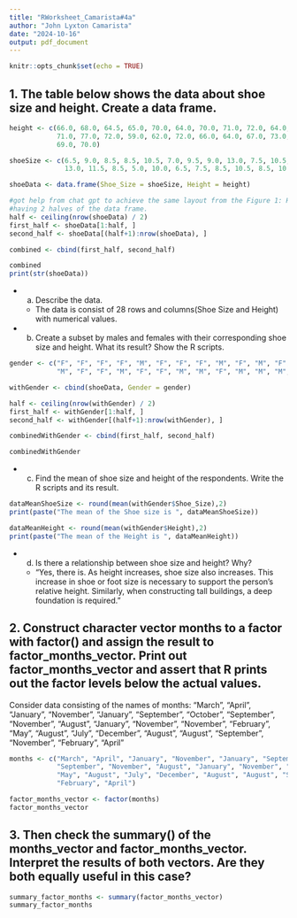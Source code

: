 ```yaml
---
title: "RWorksheet_Camarista#4a"
author: "John Lyxton Camarista"
date: "2024-10-16"
output: pdf_document
---
```


```r
knitr::opts_chunk$set(echo = TRUE)
```

## 1. The table below shows the data about shoe size and height. Create a data frame.
```r
height <- c(66.0, 68.0, 64.5, 65.0, 70.0, 64.0, 70.0, 71.0, 72.0, 64.0, 74.5, 67.0, 71.0, 
            71.0, 77.0, 72.0, 59.0, 62.0, 72.0, 66.0, 64.0, 67.0, 73.0, 69.0, 72.0, 70.0, 
            69.0, 70.0)

shoeSize <- c(6.5, 9.0, 8.5, 8.5, 10.5, 7.0, 9.5, 9.0, 13.0, 7.5, 10.5, 8.5, 12.0, 10.5, 
              13.0, 11.5, 8.5, 5.0, 10.0, 6.5, 7.5, 8.5, 10.5, 8.5, 10.5, 11.0, 9.0, 13.0)

shoeData <- data.frame(Shoe_Size = shoeSize, Height = height)

#got help from chat gpt to achieve the same layout from the Figure 1: Household Data, 
#having 2 halves of the data frame.
half <- ceiling(nrow(shoeData) / 2)
first_half <- shoeData[1:half, ]
second_half <- shoeData[(half+1):nrow(shoeData), ]

combined <- cbind(first_half, second_half)

combined
print(str(shoeData))
```

- a. Describe the data.
  - The data is consist of 28 rows and columns(Shoe Size and Height) with numerical values.   
  
  
- b. Create a subset by males and females with their corresponding shoe size and height.
What its result? Show the R scripts.
```r
gender <- c("F", "F", "F", "F", "M", "F", "F", "F", "M", "F", "M", "F", "M", "M", "M", 
            "M", "F", "F", "M", "F", "F", "M", "M", "F", "M", "M", "M", "M")

withGender <- cbind(shoeData, Gender = gender)

half <- ceiling(nrow(withGender) / 2)
first_half <- withGender[1:half, ]
second_half <- withGender[(half+1):nrow(withGender), ]

combinedWithGender <- cbind(first_half, second_half)

combinedWithGender
```
  - c. Find the mean of shoe size and height of the respondents. Write the R scripts and its
result.
```r
dataMeanShoeSize <- round(mean(withGender$Shoe_Size),2)
print(paste("The mean of the Shoe size is ", dataMeanShoeSize))

dataMeanHeight <- round(mean(withGender$Height),2)
print(paste("The mean of the Height is ", dataMeanHeight))
```
- d. Is there a relationship between shoe size and height? Why?
  - "Yes, there is. As height increases, shoe size also increases. This increase in shoe or foot size is necessary to support the person's relative height. Similarly, when constructing tall buildings, a deep foundation is required."
  
  
## 2. Construct character vector months to a factor with factor() and assign the result to factor_months_vector. Print out factor_months_vector and assert that R prints out the factor levels below the actual values.
  
  Consider data consisting of the names of months:
"March", "April", "January", "November", "January", "September", "October", "September", "November", "August", "January", "November", "November", "February", "May", "August", "July", "December", "August", "August", "September", "November", "February", "April"
  
```r
months <- c("March", "April", "January", "November", "January", "September", "October", 
            "September", "November", "August", "January", "November", "November", "February", 
            "May", "August", "July", "December", "August", "August", "September", "November", 
            "February", "April")

factor_months_vector <- factor(months)
factor_months_vector
```
## 3. Then check the summary() of the months_vector and factor_months_vector. Interpret the results of both vectors. Are they both equally useful in this case?
```r
summary_factor_months <- summary(factor_months_vector)
summary_factor_months
```

  
  
  
  
  
  
  
  
  
  
  
  
  
  
  